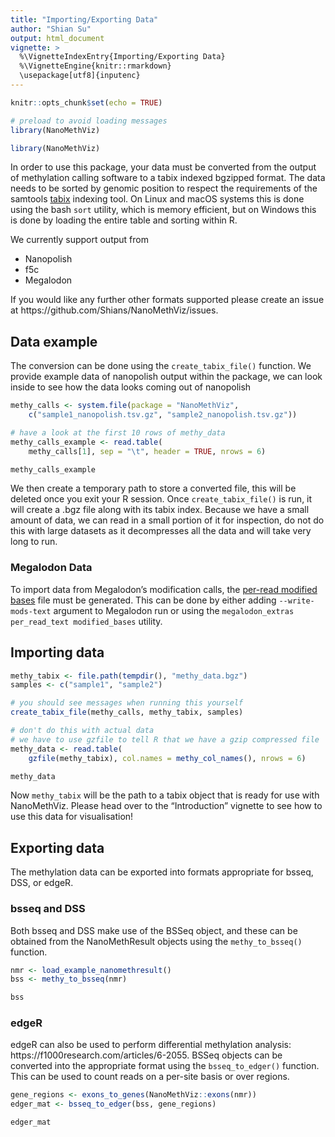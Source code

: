 ```yaml
---
title: "Importing/Exporting Data"
author: "Shian Su"
output: html_document
vignette: >
  %\VignetteIndexEntry{Importing/Exporting Data}
  %\VignetteEngine{knitr::rmarkdown}
  \usepackage[utf8]{inputenc}
---
```


```r
knitr::opts_chunk$set(echo = TRUE)

# preload to avoid loading messages
library(NanoMethViz)
```

```r
library(NanoMethViz)
```

In order to use this package, your data must be converted from the output of
methylation calling software to a tabix indexed bgzipped format. The data needs
to be sorted by genomic position to respect the requirements of the samtools
[tabix](http://www.htslib.org/doc/tabix.html) indexing tool. On Linux and macOS
systems this is done using the bash `sort` utility, which is memory efficient,
but on Windows this is done by loading the entire table and sorting within R.

We currently support output from

* Nanopolish
* f5c
* Megalodon

If you would like any further other formats supported please create an issue
at https://github.com/Shians/NanoMethViz/issues.

## Data example

The conversion can be done using the `create_tabix_file()` function. We provide
example data of nanopolish output within the package, we can look inside to see
how the data looks coming out of nanopolish

```r
methy_calls <- system.file(package = "NanoMethViz",
    c("sample1_nanopolish.tsv.gz", "sample2_nanopolish.tsv.gz"))

# have a look at the first 10 rows of methy_data
methy_calls_example <- read.table(
    methy_calls[1], sep = "\t", header = TRUE, nrows = 6)

methy_calls_example
```

We then create a temporary path to store a converted file, this will be deleted
once you exit your R session. Once `create_tabix_file()` is run, it will create
a .bgz file along with its tabix index. Because we have a small amount of data,
we can read in a small portion of it for inspection, do not do this with large
datasets as it decompresses all the data and will take very long to run.

### Megalodon Data

To import data from Megalodon's modification calls, the [per-read modified
bases](https://nanoporetech.github.io/megalodon/file_formats.html#per-read-modified-bases)
file must be generated. This can be done by either adding `--write-mods-text`
argument to Megalodon run or using the `megalodon_extras per_read_text
modified_bases` utility.

## Importing data

```r
methy_tabix <- file.path(tempdir(), "methy_data.bgz")
samples <- c("sample1", "sample2")

# you should see messages when running this yourself
create_tabix_file(methy_calls, methy_tabix, samples)

# don't do this with actual data
# we have to use gzfile to tell R that we have a gzip compressed file
methy_data <- read.table(
    gzfile(methy_tabix), col.names = methy_col_names(), nrows = 6)

methy_data
```

Now `methy_tabix` will be the path to a tabix object that is ready for use with
NanoMethViz. Please head over to the "Introduction" vignette to see how to use
this data for visualisation!

## Exporting data

The methylation data can be exported into formats appropriate for bsseq, DSS, or
edgeR. 

### bsseq and DSS

Both bsseq and DSS make use of the BSSeq object, and these can be obtained from
the NanoMethResult objects using the `methy_to_bsseq()` function.

```r
nmr <- load_example_nanomethresult()
bss <- methy_to_bsseq(nmr)

bss
```

### edgeR

edgeR can also be used to perform differential methylation analysis: https://f1000research.com/articles/6-2055.
BSSeq objects can be converted into the appropriate format using the
`bsseq_to_edger()` function. This can be used to count reads on a per-site
basis or over regions.

```r
gene_regions <- exons_to_genes(NanoMethViz::exons(nmr))
edger_mat <- bsseq_to_edger(bss, gene_regions)

edger_mat
```
